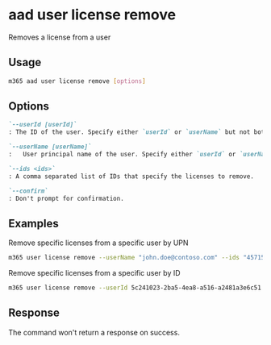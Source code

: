 
# aad user license remove

Removes a license from a user

## Usage

```sh
m365 aad user license remove [options]
```

## Options

```md defintion-list
`--userId [userId]`
: The ID of the user. Specify either `userId` or `userName` but not both.

`--userName [userName]`
: 	User principal name of the user. Specify either `userId` or `userName` but not both.

`--ids <ids>`
: A comma separated list of IDs that specify the licenses to remove.

`--confirm`
: Don't prompt for confirmation.
```

<Global />

## Examples

Remove specific licenses from a specific user by UPN

```sh
m365 user license remove --userName "john.doe@contoso.com" --ids "45715bb8-13f9-4bf6-927f-ef96c102d394,bea13e0c-3828-4daa-a392-28af7ff61a0f"
```

Remove specific licenses from a specific user by ID

```sh
m365 user license remove --userId 5c241023-2ba5-4ea8-a516-a2481a3e6c51 --ids "45715bb8-13f9-4bf6-927f-ef96c102d394,bea13e0c-3828-4daa-a392-28af7ff61a0f"
```

## Response

The command won't return a response on success.
